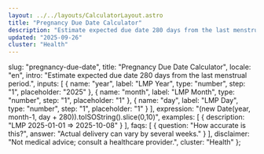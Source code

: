 ```yaml
---
layout: ../../layouts/CalculatorLayout.astro
title: "Pregnancy Due Date Calculator"
description: "Estimate expected due date 280 days from the last menstrual period."
updated: "2025-09-26"
cluster: "Health"
---
```



  slug: "pregnancy-due-date",
  title: "Pregnancy Due Date Calculator",
  locale: "en",
  intro: "Estimate expected due date 280 days from the last menstrual period.",
  inputs: [
    { name: "year", label: "LMP Year", type: "number", step: "1", placeholder: "2025" },
    { name: "month", label: "LMP Month", type: "number", step: "1", placeholder: "1" },
    { name: "day", label: "LMP Day", type: "number", step: "1", placeholder: "1" }
  ],
  expression: "(new Date(year, month-1, day + 280)).toISOString().slice(0,10)",
  examples: [
    { description: "LMP 2025-01-01 ⇒ 2025-10-08" }
  ],
  faqs: [
    { question: "How accurate is this?", answer: "Actual delivery can vary by several weeks." }
  ],
  disclaimer: "Not medical advice; consult a healthcare provider.",
  cluster: "Health"
};

<Calculator schema={schema} />
